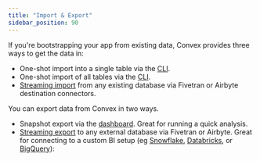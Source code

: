 ```yaml
---
title: "Import & Export"
sidebar_position: 90
---
```


If you're bootstrapping your app from existing data, Convex provides three ways
to get the data in:

- One-shot import into a single table via the
  [CLI](/docs/database/import-export/import.mdx#single-table-import).
- One-shot import of all tables via the
  [CLI](/docs/database/import-export/import.mdx#import-data-from-a-snapshot-zip-file).
- [Streaming import](/docs/production/integrations/streaming-import-export.md)
  from any existing database via Fivetran or Airbyte destination connectors.

You can export data from Convex in two ways.

- Snapshot export via the [dashboard](/docs/database/import-export/export.mdx).
  Great for running a quick analysis.
- [Streaming export](/docs/production/integrations/streaming-import-export.md)
  to any external database via Fivetran or Airbyte. Great for connecting to a
  custom BI setup (eg [Snowflake](https://www.snowflake.com/),
  [Databricks](https://www.databricks.com), or
  [BigQuery](https://cloud.google.com/bigquery)):

<BetaAdmonition feature="Import & Export" verb="is" />
